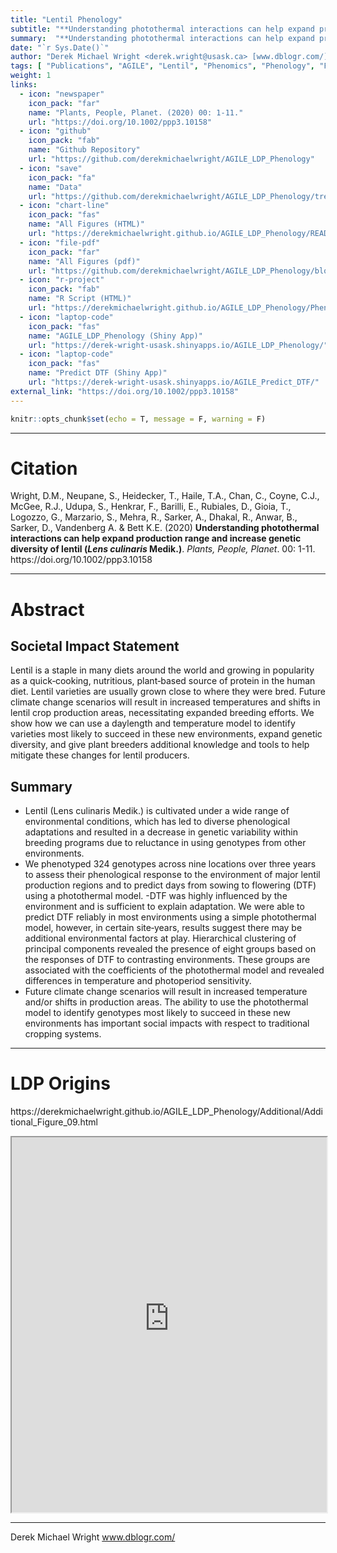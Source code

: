 ```yaml
---
title: "Lentil Phenology"
subtitle: "**Understanding photothermal interactions can help expand production range and increase genetic diversity of lentil (*Lens culinaris* Medik.)**. *Plants, People, Planet*. (2020) 00: 1-11."
summary:  "**Understanding photothermal interactions can help expand production range and increase genetic diversity of lentil (*Lens culinaris* Medik.)**. *Plants, People, Planet*. (2020) 00: 1-11."
date: "`r Sys.Date()`"
author: "Derek Michael Wright <derek.wright@usask.ca> [www.dblogr.com/](https://dblogr.com/#posts_academic)"
tags: [ "Publications", "AGILE", "Lentil", "Phenomics", "Phenology", "Featured" ]
weight: 1
links:
  - icon: "newspaper"
    icon_pack: "far"
    name: "Plants, People, Planet. (2020) 00: 1-11."
    url: "https://doi.org/10.1002/ppp3.10158"
  - icon: "github"
    icon_pack: "fab"
    name: "Github Repository"
    url: "https://github.com/derekmichaelwright/AGILE_LDP_Phenology"
  - icon: "save"
    icon_pack: "fa"
    name: "Data"
    url: "https://github.com/derekmichaelwright/AGILE_LDP_Phenology/tree/master/data"
  - icon: "chart-line"
    icon_pack: "fas"
    name: "All Figures (HTML)"
    url: "https://derekmichaelwright.github.io/AGILE_LDP_Phenology/README.html"
  - icon: "file-pdf"
    icon_pack: "far"
    name: "All Figures (pdf)"
    url: "https://github.com/derekmichaelwright/AGILE_LDP_Phenology/blob/master/README.pdf"
  - icon: "r-project"
    icon_pack: "fab"
    name: "R Script (HTML)"
    url: "https://derekmichaelwright.github.io/AGILE_LDP_Phenology/Phenology_Vignette.html"
  - icon: "laptop-code"
    icon_pack: "fas"
    name: "AGILE_LDP_Phenology (Shiny App)"
    url: "https://derek-wright-usask.shinyapps.io/AGILE_LDP_Phenology/"
  - icon: "laptop-code"
    icon_pack: "fas"
    name: "Predict DTF (Shiny App)"
    url: "https://derek-wright-usask.shinyapps.io/AGILE_Predict_DTF/"
external_link: "https://doi.org/10.1002/ppp3.10158"
---
```


```r
knitr::opts_chunk$set(echo = T, message = F, warning = F)
```

---

# Citation

Wright, D.M., Neupane, S., Heidecker, T., Haile, T.A., Chan, C., Coyne, C.J., McGee, R.J., Udupa, S., Henkrar, F., Barilli, E., Rubiales, D., Gioia, T., Logozzo, G., Marzario, S., Mehra, R., Sarker, A., Dhakal, R., Anwar, B., Sarker, D., Vandenberg A. & Bett K.E. (2020) **Understanding photothermal interactions can help expand production range and increase genetic diversity of lentil (*Lens culinaris* Medik.)**. *Plants, People, Planet*. 00: 1-11. https://doi.org/10.1002/ppp3.10158

---

# Abstract

## Societal Impact Statement

Lentil is a staple in many diets around the world and growing in popularity as a quick‐cooking, nutritious, plant‐based source of protein in the human diet. Lentil varieties are usually grown close to where they were bred. Future climate change scenarios will result in increased temperatures and shifts in lentil crop production areas, necessitating expanded breeding efforts. We show how we can use a daylength and temperature model to identify varieties most likely to succeed in these new environments, expand genetic diversity, and give plant breeders additional knowledge and tools to help mitigate these changes for lentil producers.

## Summary

- Lentil (Lens culinaris Medik.) is cultivated under a wide range of environmental conditions, which has led to diverse phenological adaptations and resulted in a decrease in genetic variability within breeding programs due to reluctance in using genotypes from other environments.
- We phenotyped 324 genotypes across nine locations over three years to assess their phenological response to the environment of major lentil production regions and to predict days from sowing to flowering (DTF) using a photothermal model.
-DTF was highly influenced by the environment and is sufficient to explain adaptation. We were able to predict DTF reliably in most environments using a simple photothermal model, however, in certain site‐years, results suggest there may be additional environmental factors at play. Hierarchical clustering of principal components revealed the presence of eight groups based on the responses of DTF to contrasting environments. These groups are associated with the coefficients of the photothermal model and revealed differences in temperature and photoperiod sensitivity.
- Future climate change scenarios will result in increased temperature and/or shifts in production areas. The ability to use the photothermal model to identify genotypes most likely to succeed in these new environments has important social impacts with respect to traditional cropping systems.

---

# LDP Origins

https://derekmichaelwright.github.io/AGILE_LDP_Phenology/Additional/Additional_Figure_09.html

<iframe
  src="https://derekmichaelwright.github.io/AGILE_LDP_Phenology/Additional/Additional_Figure_09.html"
  style="width:100%; height:600px; align:center;"
></iframe>

---

Derek Michael Wright [www.dblogr.com/](https://dblogr.com/)